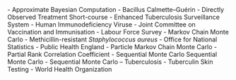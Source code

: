 

\textbf{ABC} - Approximate Bayesian Computation \par

\textbf{BCG} - Bacillus Calmette–Guérin \par

\textbf{DOTS} - Directly Observed Treatment Short-course \par

\textbf{ETS} - Enhanced Tuberculosis Surveillance System \par

\textbf{HIV} - Human Immunodeficiency Viruse \par

\textbf{JCVI} - Joint Committee on Vaccination and Immunisation \par

\textbf{LFS} - Labour Force Survey \par

\textbf{MCMC} - Markov Chain Monte Carlo \par

\textbf{MRSA} - Methicillin-resistant *Staphylococcus aureus* \par

\textbf{ONS} - Office for National Statistics \par

\textbf{PHE} - Public Health England \par

\textbf{PMCMC} - Particle Markov Chain Monte Carlo \par

\textbf{PRCC} - Partial Rank Correlation Coefficient \par

\textbf{SMC} - Sequential Monte Carlo \par

\textbf{SMC-SMC}  Sequential Monte Carlo - Sequential Monte Carlo \par

\textbf{TB} – Tuberculosis \par

\textbf{TST} - Tuberculin Skin Testing \par

\textbf{WHO} - World Health Organization \par
